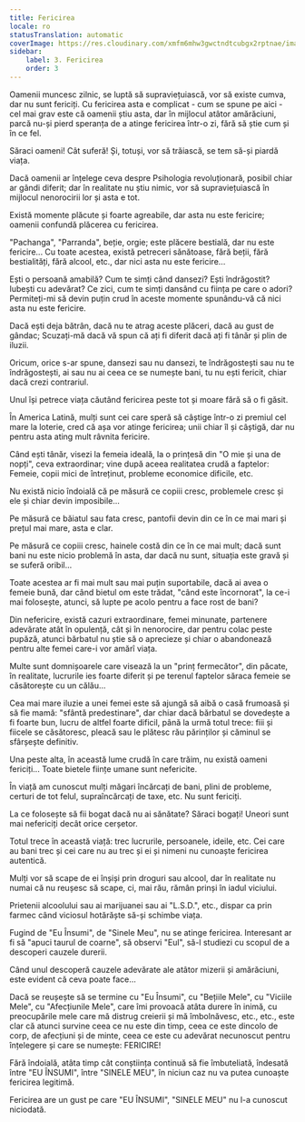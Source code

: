 ```yaml
---
title: Fericirea
locale: ro
statusTranslation: automatic
coverImage: https://res.cloudinary.com/xmfm6mhw3gwctndtcubgx2rptnae/image/upload/v1741354419/small_cover_la_gran_rebelion_28716e29d2.webp
sidebar:
    label: 3. Fericirea
    order: 3
---
```

Oamenii muncesc zilnic, se luptă să supraviețuiască, vor să existe cumva, dar nu sunt fericiți. Cu fericirea asta e complicat - cum se spune pe aici - cel mai grav este că oamenii știu asta, dar în mijlocul atâtor amărăciuni, parcă nu-și pierd speranța de a atinge fericirea într-o zi, fără să știe cum și în ce fel.

Săraci oameni! Cât suferă! Și, totuși, vor să trăiască, se tem să-și piardă viața.

Dacă oamenii ar înțelege ceva despre Psihologia revoluționară, posibil chiar ar gândi diferit; dar în realitate nu știu nimic, vor să supraviețuiască în mijlocul nenorocirii lor și asta e tot.

Există momente plăcute și foarte agreabile, dar asta nu este fericire; oamenii confundă plăcerea cu fericirea.

"Pachanga", "Parranda", beție, orgie; este plăcere bestială, dar nu este fericire... Cu toate acestea, există petreceri sănătoase, fără beții, fără bestialități, fără alcool, etc., dar nici asta nu este fericire...

Ești o persoană amabilă? Cum te simți când dansezi? Ești îndrăgostit? Iubești cu adevărat? Ce zici, cum te simți dansând cu ființa pe care o adori? Permiteți-mi să devin puțin crud în aceste momente spunându-vă că nici asta nu este fericire.

Dacă ești deja bătrân, dacă nu te atrag aceste plăceri, dacă au gust de gândac; Scuzați-mă dacă vă spun că ați fi diferit dacă ați fi tânăr și plin de iluzii.

Oricum, orice s-ar spune, dansezi sau nu dansezi, te îndrăgostești sau nu te îndrăgostești, ai sau nu ai ceea ce se numește bani, tu nu ești fericit, chiar dacă crezi contrariul.

Unul își petrece viața căutând fericirea peste tot și moare fără să o fi găsit.

În America Latină, mulți sunt cei care speră să câștige într-o zi premiul cel mare la loterie, cred că așa vor atinge fericirea; unii chiar îl și câștigă, dar nu pentru asta ating mult râvnita fericire.

Când ești tânăr, visezi la femeia ideală, la o prințesă din "O mie și una de nopți", ceva extraordinar; vine după aceea realitatea crudă a faptelor: Femeie, copii mici de întreținut, probleme economice dificile, etc.

Nu există nicio îndoială că pe măsură ce copiii cresc, problemele cresc și ele și chiar devin imposibile...

Pe măsură ce băiatul sau fata cresc, pantofii devin din ce în ce mai mari și prețul mai mare, asta e clar.

Pe măsură ce copiii cresc, hainele costă din ce în ce mai mult; dacă sunt bani nu este nicio problemă în asta, dar dacă nu sunt, situația este gravă și se suferă oribil...

Toate acestea ar fi mai mult sau mai puțin suportabile, dacă ai avea o femeie bună, dar când bietul om este trădat, "când este încornorat", la ce-i mai folosește, atunci, să lupte pe acolo pentru a face rost de bani?

Din nefericire, există cazuri extraordinare, femei minunate, partenere adevărate atât în opulență, cât și în nenorocire, dar pentru colac peste pupăză, atunci bărbatul nu știe să o aprecieze și chiar o abandonează pentru alte femei care-i vor amărî viața.

Multe sunt domnișoarele care visează la un "prinț fermecător", din păcate, în realitate, lucrurile ies foarte diferit și pe terenul faptelor săraca femeie se căsătorește cu un călău...

Cea mai mare iluzie a unei femei este să ajungă să aibă o casă frumoasă și să fie mamă: "sfântă predestinare", dar chiar dacă bărbatul se dovedește a fi foarte bun, lucru de altfel foarte dificil, până la urmă totul trece: fiii și fiicele se căsătoresc, pleacă sau le plătesc rău părinților și căminul se sfârșește definitiv.

Una peste alta, în această lume crudă în care trăim, nu există oameni fericiți... Toate bietele ființe umane sunt nefericite.

În viață am cunoscut mulți măgari încărcați de bani, plini de probleme, certuri de tot felul, supraîncărcați de taxe, etc. Nu sunt fericiți.

La ce folosește să fii bogat dacă nu ai sănătate? Săraci bogați! Uneori sunt mai nefericiți decât orice cerșetor.

Totul trece în această viață: trec lucrurile, persoanele, ideile, etc. Cei care au bani trec și cei care nu au trec și ei și nimeni nu cunoaște fericirea autentică.

Mulți vor să scape de ei înșiși prin droguri sau alcool, dar în realitate nu numai că nu reușesc să scape, ci, mai rău, rămân prinși în iadul viciului.

Prietenii alcoolului sau ai marijuanei sau ai "L.S.D.", etc., dispar ca prin farmec când viciosul hotărăște să-și schimbe viața.

Fugind de "Eu Însumi", de "Sinele Meu", nu se atinge fericirea. Interesant ar fi să "apuci taurul de coarne", să observi "Eul", să-l studiezi cu scopul de a descoperi cauzele durerii.

Când unul descoperă cauzele adevărate ale atâtor mizerii și amărăciuni, este evident că ceva poate face...

Dacă se reușește să se termine cu "Eu Însumi", cu "Bețiile Mele", cu "Viciile Mele", cu "Afecțiunile Mele", care îmi provoacă atâta durere în inimă, cu preocupările mele care mă distrug creierii și mă îmbolnăvesc, etc., etc., este clar că atunci survine ceea ce nu este din timp, ceea ce este dincolo de corp, de afecțiuni și de minte, ceea ce este cu adevărat necunoscut pentru înțelegere și care se numește: FERICIRE!

Fără îndoială, atâta timp cât conștiința continuă să fie îmbuteliată, îndesată între "EU ÎNSUMI", între "SINELE MEU", în niciun caz nu va putea cunoaște fericirea legitimă.

Fericirea are un gust pe care "EU ÎNSUMI", "SINELE MEU" nu l-a cunoscut niciodată.

